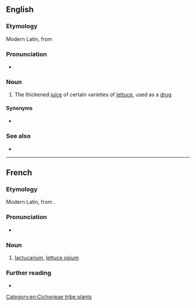 ==English==
{{wikipedia}}

===Etymology===
Modern Latin, from {{uder|en|la|lactūca||lettuce}}

===Pronunciation===
* {{IPA|en|/læktjuːˈkɛəɹɪəm/}}

===Noun===
{{en-noun|-}}

# The thickened [[juice]] of certain varieties of [[lettuce]], used as a [[drug]].

====Synonyms====
* {{l|en|lettuce opium}}

===See also===
* {{l|en|wild lettuce}}

[[Category:en:Cichorieae tribe plants]]

----

==French==

===Etymology===
Modern Latin, from {{uder|fr|la|lactūca||lettuce}}.

===Pronunciation===
* {{fr-IPA}}

===Noun===
{{fr-noun|m|-}}

# [[#English|lactucarium]], [[lettuce opium]]

===Further reading===
* {{R:TLFi}}